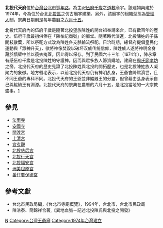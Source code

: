 '''北投代天府'''位於[[台灣|台灣]][[台北市|台北市]][[豐年路|豐年路]]，為主祀[[伍府千歲|伍府千歲]]之[[道教|道教]]廟宇。該建物興建於1974年，今為位於台北[[北投區|北投區]]之仿古廟宇建築。另外，該廟宇的組織型態為[[管理人|管理人]]制，祭典日期則是每年農曆之[[六月十五|六月十五]]。

北投代天府內的伍府千歲是隨著北投望族陳姓的開台祖奉請來台，已有數百年的歷史。伍府千歲最初供俸在「陳柏記商號」的廳堂。隨著時代演進，北投陳姓的子孫開枝散葉，所以祭祀方式改為陳姓各支脈輪流祭祀。日治時期，總督府提倡皇民化運動與「眾神升天」，欲將神像焚毀以破坏汉族传统信仰，陳姓族人遂將神明金身藏於牆壁中並以蓑衣掩蓋，因此得以保存。到了民國六十三年（1974年），陳永章有感伍府千歲是北投陳姓的守護神，因而與眾多族人籌資購地，建廟在[[周氏節孝坊|周氏節孝坊]]之旁。北投代天府的歷史見證了北投陳姓與北投的開拓歷史，也是北投陳姓族人凝聚力的象徵。地方耆老表示，以前北投代天府仍有神明乩身，王爺會降駕濟世，且不同王爺的專科不同。北投代天府的王爺並非鯤鯓王的分靈，但曾藉由乩身表示自己與鯤鯓王有淵源。北投代天府的祭典在農曆的六月十五，是北投當地的一大宗教盛事。[https://bobee.nownews.com/20180609-22116]{{Wayback|url=https://bobee.nownews.com/20180609-22116 |date=20190921050518 }}

==參見==
*[[法雨寺_(台北市)|法雨寺]]
*[[安國寺_(台北市)|安國寺]]
*[[關渡宮|關渡宮]]
*[[上清宮|上清宮]]
*[[宮玄觀|宮玄觀]]
*[[北投慈后宮|北投慈后宮]]
*[[北投行天宮|北投行天宮]]
*[[北投福安宮|北投福安宮]]
*[[洲美屈原宮|洲美屈原宮]]
*[[番仔厝保德宮|番仔厝保德宮]]

==參考文獻==
*台北市民政局編，《台北市寺廟概覽》，1994年，台北市，台北市民政局
*陳浩泰、簡錦祥合著,《異地血脈－記述北投陳氏與北投之開發》

[[Category:北投區廟宇|N]]
[[Category:台灣王爺廟|Category:台灣王爺廟]]
[[Category:1974年台灣建立|Category:1974年台灣建立]]